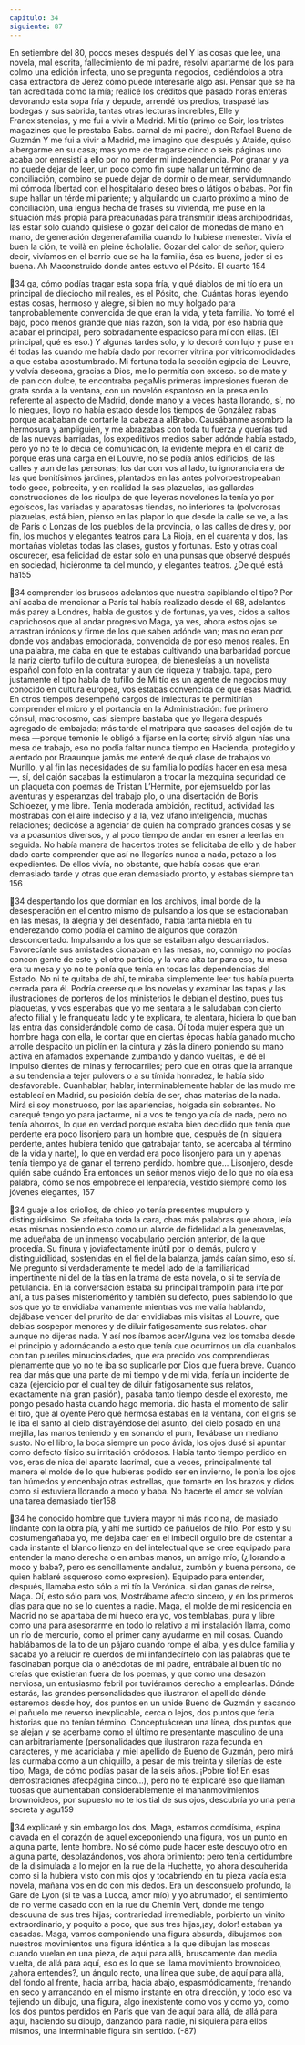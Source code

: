 ```yaml
---
capitulo: 34
siguiente: 87
---
```


En setiembre del 80, pocos meses después del
Y las cosas que lee, una novela, mal escrita,
fallecimiento de mi padre, resolví apartarme de los
para colmo una edición infecta, uno se pregunta
negocios, cediéndolos a otra casa extractora de Jerez
cómo puede interesarle algo así. Pensar que se ha
tan acreditada como la mía; realicé los créditos que
pasado horas enteras devorando esta sopa fría y depude, arrendé los predios, traspasé las bodegas y sus
sabrida, tantas otras lecturas increíbles, Elle y Franexistencias, y me fui a vivir a Madrid. Mi tío (primo
ce Soir, los tristes magazines que le prestaba Babs.
carnal de mi padre), don Rafael Bueno de Guzmán
Y me fui a vivir a Madrid, me imagino que después
y Ataide, quiso albergarme en su casa; mas yo me
de tragarse cinco o seis páginas uno acaba por enresistí a ello por no perder mi independencia. Por
granar y ya no puede dejar de leer, un poco como
fin supe hallar un término de conciliación, combino se puede dejar de dormir o de mear, servidumnando mi cómoda libertad con el hospitalario deseo
bres o látigos o babas. Por fin supe hallar un térde mi pariente; y alquilando un cuarto próximo a
mino de conciliación, una lengua hecha de frases
su vivienda, me puse en la situación más propia para
preacuñadas para transmitir ideas archipodridas, las
estar solo cuando quisiese o gozar del calor de
monedas de mano en mano, de generación degenerafamilia cuando lo hubiese menester. Vivía el buen la
ción, te voilà en pleine écholalie. Gozar del calor de
señor, quiero decir, vivíamos en el barrio que se ha
la familia, ésa es buena, joder si es buena. Ah Maconstruido donde antes estuvo el Pósito. El cuarto
154

34
ga, cómo podías tragar esta sopa fría, y qué diablos
de mi tío era un principal de dieciocho mil reales,
es el Pósito, che. Cuántas horas leyendo estas cosas,
hermoso y alegre, si bien no muy holgado para tanprobablemente convencida de que eran la vida, y teta familia. Yo tomé el bajo, poco menos grande que
nías razón, son la vida, por eso habría que acabar
el principal, pero sobradamente espacioso para mí
con ellas. (El principal, qué es eso.) Y algunas tardes
solo, y lo decoré con lujo y puse en él todas las
cuando me había dado por recorrer vitrina por vitricomodidades a que estaba acostumbrado. Mi fortuna toda la sección egipcia del Louvre, y volvía deseona, gracias a Dios, me lo permitía con exceso.
so de mate y de pan con dulce, te encontraba pegaMis primeras impresiones fueron de grata sorda a la ventana, con un novelón espantoso en la
presa en lo referente al aspecto de Madrid, donde
mano y a veces hasta llorando, sí, no lo niegues, lloyo no había estado desde los tiempos de González
rabas porque acababan de cortarle la cabeza a alBrabo. Causábanme asombro la hermosura y ampliguien, y me abrazabas con toda tu fuerza y querías
tud de las nuevas barriadas, los expeditivos medios
saber adónde había estado, pero yo no te lo decía
de comunicación, la evidente mejora en el cariz de
porque eras una carga en el Louvre, no se podía anlos edificios, de las calles y aun de las personas; los
dar con vos al lado, tu ignorancia era de las que
bonitísimos jardines, plantados en las antes polvoroestropeaban todo goce, pobrecita, y en realidad la
sas plazuelas, las gallardas construcciones de los riculpa de que leyeras novelones la tenía yo por egoíscos, las variadas y aparatosas tiendas, no inferiores
ta (polvorosas plazuelas, está bien, pienso en las plapor lo que desde la calle se ve, a las de París o Lonzas de los pueblos de la provincia, o las calles de
dres y, por fin, los muchos y elegantes teatros para
La Rioja, en el cuarenta y dos, las montañas violetas
todas las clases, gustos y fortunas. Esto y otras coal oscurecer, esa felicidad de estar solo en una punsas que observé después en sociedad, hiciéronme
ta del mundo, y elegantes teatros. ¿De qué está ha155

34
comprender los bruscos adelantos que nuestra capiblando el tipo? Por ahí acaba de mencionar a París
tal había realizado desde el 68, adelantos más parey a Londres, habla de gustos y de fortunas, ya ves,
cidos a saltos caprichosos que al andar progresivo
Maga, ya ves, ahora estos ojos se arrastran irónicos
y firme de los que saben adónde van; mas no eran
por donde vos andabas emocionada, convencida de
por eso menos reales. En una palabra, me daba en
que te estabas cultivando una barbaridad porque
la nariz cierto tufillo de cultura europea, de bienesleías a un novelista español con foto en la contratar y aun de riqueza y trabajo.
tapa, pero justamente el tipo habla de tufillo de
Mi tío es un agente de negocios muy conocido en
cultura europea, vos estabas convencida de que esas
Madrid. En otros tiempos desempeñó cargos de imlecturas te permitirían comprender el micro y el
portancia en la Administración: fue primero cónsul;
macrocosmo, casi siempre bastaba que yo llegara
después agregado de embajada; más tarde el matripara que sacases del cajón de tu mesa —porque temonio le obligó a fijarse en la corte; sirvió algún
nías una mesa de trabajo, eso no podía faltar nunca
tiempo en Hacienda, protegido y alentado por Braaunque jamás me enteré de qué clase de trabajos
vo Murillo, y al fin las necesidades de su familia lo
podías hacer en esa mesa—, sí, del cajón sacabas la
estimularon a trocar la mezquina seguridad de un
plaqueta con poemas de Tristan L’Hermite, por ejemsueldo por las aventuras y esperanzas del trabajo
plo, o una disertación de Boris Schloezer, y me
libre. Tenía moderada ambición, rectitud, actividad
las mostrabas con el aire indeciso y a la, vez ufano
inteligencia, muchas relaciones; dedicóse a agenciar
de quien ha comprado grandes cosas y se va a poasuntos diversos, y al poco tiempo de andar en esner a leerlas en seguida. No había manera de hacertos trotes se felicitaba de ello y de haber dado carte comprender que así no llegarías nunca a nada,
petazo a los expedientes. De ellos vivía, no obstante,
que había cosas que eran demasiado tarde y otras
que eran demasiado pronto, y estabas siempre tan
156

34
despertando los que dormían en los archivos, imal borde de la desesperación en el centro mismo de
pulsando a los que se estacionaban en las mesas,
la alegría y del desenfado, había tanta niebla en tu
enderezando como podía el camino de algunos que
corazón desconcertado. Impulsando a los que se estaiban algo descarriados. Favorecíanle sus amistades
cionaban en las mesas, no, conmigo no podías concon gente de este y el otro partido, y la vara alta
tar para eso, tu mesa era tu mesa y yo no te ponía
que tenía en todas las dependencias del Estado. No
ni te quitaba de ahí, te miraba simplemente leer tus
había puerta cerrada para él. Podría creerse que los
novelas y examinar las tapas y las ilustraciones de
porteros de los ministerios le debían el destino, pues
tus plaquetas, y vos esperabas que yo me sentara a
le saludaban con cierto afecto filial y le franqueatu lado y te explicara, te alentara, hiciera lo que
ban las entra das considerándole como de casa. Oí
toda mujer espera que un hombre haga con ella, le
contar que en ciertas épocas había ganado mucho
arrolle despacito un piolín en la cintura y zás la
dinero poniendo su mano activa en afamados expemande zumbando y dando vueltas, le dé el impulso
dientes de minas y ferrocarriles; pero que en otras
que la arranque a su tendencia a tejer pulóvers o a
su tímida honradez, le había sido desfavorable. Cuanhablar, hablar, interminablemente hablar de las mudo me establecí en Madrid, su posición debía de ser,
chas materias de la nada. Mirá si soy monstruoso,
por las apariencias, holgada sin sobrantes. No carequé tengo yo para jactarme, ni a vos te tengo ya
cía de nada, pero no tenía ahorros, lo que en verdad
porque estaba bien decidido que tenía que perderte
era poco lisonjero para un hombre que, después de
(ni siquiera perderte, antes hubiera tenido que gatrabajar tanto, se acercaba al término de la vida y
narte), lo que en verdad era poco lisonjero para un
y apenas tenía tiempo ya de ganar el terreno perdido.
hombre que... Lisonjero, desde quién sabe cuándo
Era entonces un señor menos viejo de lo que
no oía esa palabra, cómo se nos empobrece el lenparecía, vestido siempre como los jóvenes elegantes,
157

34
guaje a los criollos, de chico yo tenía presentes mupulcro y distinguidísimo. Se afeitaba toda la cara,
chas más palabras que ahora, leía esas mismas nosiendo esto como un alarde de fidelidad a la generavelas, me adueñaba de un inmenso vocabulario perción anterior, de la que procedía. Su finura y joviafectamente inútil por lo demás, pulcro y distinguidílidad, sostenidas en el fiel de la balanza, jamás caían
simo, eso sí. Me pregunto si verdaderamente te medel lado de la familiaridad impertinente ni del de la
tías en la trama de esta novela, o si te servía de
petulancia. En la conversación estaba su principal
trampolín para irte por ahí, a tus países misteriomérito y también su defecto, pues sabiendo lo que
sos que yo te envidiaba vanamente mientras vos me
valía hablando, dejábase vencer del prurito de dar
envidiabas mis visitas al Louvre, que debías sospepor menores y de diluir fatigosamente sus relatos.
char aunque no dijeras nada. Y así nos íbamos acerAlguna vez los tomaba desde el principio y adornácando a esto que tenía que ocurrirnos un día cuanbalos con tan pueriles minuciosidades, que era precido vos comprendieras plenamente que yo no te iba
so suplicarle por Dios que fuera breve. Cuando rea dar más que una parte de mi tiempo y de mi vida,
fería un incidente de caza (ejercicio por el cual tey de diluir fatigosamente sus relatos, exactamente
nía gran pasión), pasaba tanto tiempo desde el exoresto, me pongo pesado hasta cuando hago memoria.
dio hasta el momento de salir el tiro, que al oyente
Pero qué hermosa estabas en la ventana, con el gris
se le iba el santo al cielo distrayéndose del asunto,
del cielo posado en una mejilla, las manos teniendo
y en sonando el pum, llevábase un mediano susto. No
el libro, la boca siempre un poco ávida, los ojos dusé si apuntar como defecto físico su irritación cródosos. Había tanto tiempo perdido en vos, eras de
nica del aparato lacrimal, que a veces, principalmente
tal manera el molde de lo que hubieras podido ser
en invierno, le ponía los ojos tan húmedos y encenbajo otras estrellas, que tomarte en los brazos y
didos como si estuviera llorando a moco y baba. No
hacerte el amor se volvían una tarea demasiado tier158

34
he conocido hombre que tuviera mayor ni más rico
na, de masiado lindante con la obra pía, y ahí me
surtido de pañuelos de hilo. Por esto y su costumengañaba yo, me dejaba caer en el imbécil orgullo
bre de ostentar a cada instante el blanco lienzo en
del intelectual que se cree equipado para entender
la mano derecha o en ambas manos, un amigo mío,
(¿llorando a moco y baba?, pero es sencillamente
andaluz, zumbón y buena persona, de quien hablaré
asqueroso como expresión). Equipado para entender,
después, llamaba esto sólo a mi tío la Verónica.
si dan ganas de reírse, Maga. Oí, esto sólo para vos,
Mostrábame afecto sincero, y en los primeros días
para que no se lo cuentes a nadie. Maga, el molde
de mi residencia en Madrid no se apartaba de mí
hueco era yo, vos temblabas, pura y libre como una
para asesorarme en todo lo relativo a mi instalación
llama, como un río de mercurio, como el primer cany ayudarme en mil cosas. Cuando hablábamos de la
to de un pájaro cuando rompe el alba, y es dulce
familia y sacaba yo a relucir re cuerdos de mi infandecírtelo con las palabras que te fascinaban porque
cia o anécdotas de mi padre, entrábale al buen tío
no creías que existieran fuera de los poemas, y que
como una desazón nerviosa, un entusiasmo febril por
tuviéramos derecho a emplearlas. Dónde estarás,
las grandes personalidades que ilustraron el apellido
dónde estaremos desde hoy, dos puntos en un unide Bueno de Guzmán y sacando el pañuelo me reverso inexplicable, cerca o lejos, dos puntos que
fería historias que no tenían término. Conceptuácrean una línea, dos puntos que se alejan y se acerbame como el último re presentante masculino de una
can arbitrariamente (personalidades que ilustraron
raza fecunda en caracteres, y me acariciaba y miel apellido de Bueno de Guzmán, pero mirá las curmaba como a un chiquillo, a pesar de mis treinta y
silerías de este tipo, Maga, de cómo podías pasar de la
seis años. ¡Pobre tío! En esas demostraciones afecpágina cinco...), pero no te explicaré eso que llaman
tuosas que aumentaban considerablemente el mananmovimientos brownoideos, por supuesto no te los
tial de sus ojos, descubría yo una pena secreta y agu159

34
explicaré y sin embargo los dos, Maga, estamos comdísima, espina clavada en el corazón de aquel exceponiendo una figura, vos un punto en alguna parte,
lente hombre. No sé cómo pude hacer este descuyo otro en alguna parte, desplazándonos, vos ahora
brimiento: pero tenía certidumbre de la disimulada
a lo mejor en la rue de la Huchette, yo ahora descuherida como si la hubiera visto con mis ojos y tocabriendo en tu pieza vacía esta novela, mañana vos en
do con mis dedos. Era un desconsuelo profundo,
la Gare de Lyon (si te vas a Lucca, amor mío) y yo
abrumador, el sentimiento de no verme casado con
en la rue du Chemin Vert, donde me tengo descuuna de sus tres hijas; contrariedad irremediable, porbierto un vinito extraordinario, y poquito a poco,
que sus tres hijas,¡ay, dolor! estaban ya casadas.
Maga, vamos componiendo una figura absurda,
dibujamos con nuestros movimientos una figura
idéntica a la que dibujan las moscas cuando vuelan en
una pieza, de aquí para allá, bruscamente dan media
vuelta, de allá para aquí, eso es lo que se llama
movimiento brownoideo, ¿ahora entendés?, un ángulo
recto, una línea que sube, de aquí para allá, del fondo al
frente, hacia arriba, hacia abajo, espasmódicamente,
frenando en seco y arrancando en el mismo instante en
otra dirección, y todo eso va tejiendo un dibujo, una
figura, algo inexistente como vos y como yo, como los
dos puntos perdidos en París que van de aquí para allá,
de allá para aquí, haciendo su dibujo, danzando para
nadie, ni siquiera para ellos mismos, una interminable
figura sin sentido.
(-87)
